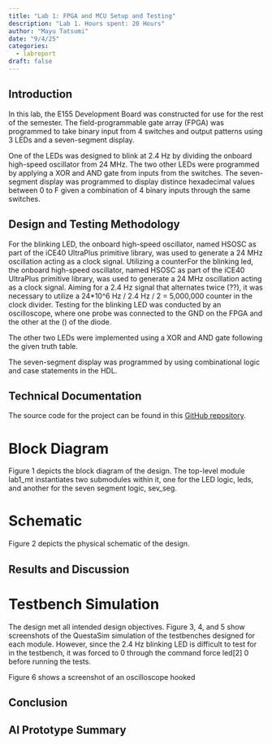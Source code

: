 ```yaml
---
title: "Lab 1: FPGA and MCU Setup and Testing"
description: "Lab 1. Hours spent: 20 Hours"
author: "Mayu Tatsumi"
date: "9/4/25"
categories:
  - labreport
draft: false
---
```


## Introduction
In this lab, the E155 Development Board was constructed for use for the rest of the semester. The field-programmable gate array (FPGA) was programmed to take binary input from 4 switches and output patterns using 3 LEDs and a seven-segment display.

One of the LEDs was designed to blink at 2.4 Hz by dividing the onboard high-speed oscillator from 24 MHz. The two other LEDs were programmed by applying a XOR and AND gate from inputs from the switches. The seven-segment display was programmed to display distince hexadecimal values between 0 to F given a combination of 4 binary inputs through the same switches.

## Design and Testing Methodology

For the blinking LED, the onboard high-speed oscillator, named HSOSC as part of the iCE40 UltraPlus primitive library, was used to generate a 24 MHz oscillation acting as a clock signal. Utilizing a counterFor the blinking led, the onboard high-speed oscillator, named HSOSC as part of the iCE40 UltraPlus primitive library, was used to generate a 24 MHz oscillation acting as a clock signal. Aiming for a 2.4 Hz signal that alternates twice (??), it was necessary to utilize a 24*10^6 Hz / 2.4 Hz / 2 = 5,000,000 counter in the clock divider. Testing for the blinking LED was conducted by an oscilloscope, where one probe was connected to the GND on the FPGA and the other at the () of the diode.

The other two LEDs were implemented using a XOR and AND gate following the given truth table. 

The seven-segment display was programmed by using combinational logic and case statements in the HDL. 

## Technical Documentation

The source code for the project can be found in this [GitHub repository](https://github.com/mayu-tatsu/e155-lab1).

# Block Diagram

Figure 1 depicts the block diagram of the design. The top-level module lab1_mt instantiates two submodules within it, one for the LED logic, leds, and another for the seven segment logic, sev_seg.

# Schematic

Figure 2 depicts the physical schematic of the design. 

## Results and Discussion

# Testbench Simulation

The design met all intended design objectives. Figure 3, 4, and 5 show screenshots of the QuestaSim simulation of the testbenches designed for each module. However, since the 2.4 Hz blinking LED is difficult to test for in the testbench, it was forced to 0 through the command force led[2] 0 before running the tests.

Figure 6 shows a screenshot of an oscilloscope hooked 

## Conclusion

## AI Prototype Summary